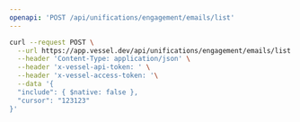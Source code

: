 ```yaml
---
openapi: 'POST /api/unifications/engagement/emails/list'
---
```


<RequestExample>

```bash Request
curl --request POST \
  --url https://app.vessel.dev/api/unifications/engagement/emails/list \
  --header 'Content-Type: application/json' \
  --header 'x-vessel-api-token: ' \
  --header 'x-vessel-access-token: '\
  --data '{
  "include": { $native: false },
  "cursor": "123123"
}'
```

</RequestExample>

